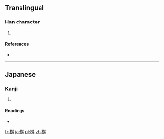 ==Translingual==

===Han character===
{{Han char|rn=75|rad=木|as=06|sn=10|four=|canj=木弓戈手 (DNIQ)}}

# {{defn|Han|sort=木06}}

====References====
* {{Han ref|kx=0526.211|dkj=49165|hdz=21203.051|uh=685D|ud=26717}}

----

==Japanese==

===Kanji===
{{ja-kanji|grade=|rs=木06}}

# {{defn|lang=ja|sort=木06}}

====Readings====
* {{ja-readings|on=|kun=[[ます]] (masu)}}

[[fr:桝]]
[[ja:桝]]
[[pl:桝]]
[[zh:桝]]